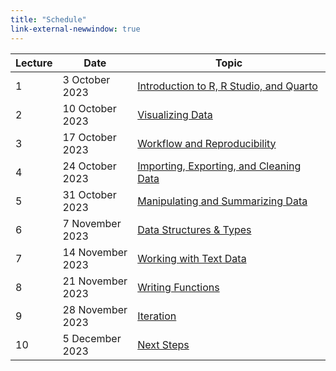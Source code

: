 ```yaml
---
title: "Schedule"
link-external-newwindow: true
---
```


| Lecture | Date             | Topic                                        |
|---------|------------------|----------------------------------------------|
| 1       | 3 October 2023   | [Introduction to R, R Studio, and Quarto](Lecture1/CSSS508_Lecture1.qmd)      |
| 2       | 10 October 2023  | [Visualizing Data](Lecture2/CSSS508_Lecture2.qmd)                     |
| 3       | 17 October 2023  | [Workflow and Reproducibility](Lecture3/CSSS508_Lecture3.qmd)                   |
| 4       | 24 October 2023  | [Importing, Exporting, and Cleaning Data](Lecture7/CSSS508_Lecture7.qmd)             |
| 5       | 31 October 2023  | [Manipulating and Summarizing Data](Lecture4/CSSS508_Lecture4.qmd)      |
| 6       | 7 November 2023  | [Data Structures & Types](Lecture5/CSSS508_Lecture5.qmd)      |
| 7       | 14 November 2023 | [Working with Text Data](Lecture6/CSSS508_Lecture6.qmd)       |
| 8       | 21 November 2023 | [Writing Functions](Lecture8/CSSS508_Lecture8.qmd)                             |
| 9       | 28 November 2023 | [Iteration](Lecture9/CSSS508_Lecture9.qmd)                                     |
| 10      | 5 December 2023  | [Next Steps](Lecture10/CSSS508_Lecture10.qmd)                     |
